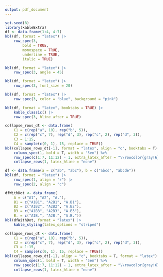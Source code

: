 ```yaml
---
output: pdf_document
---
```


```r
set.seed(8)
library(kableExtra)
df <- data.frame(1:4, 4:7)
kbl(df, format = "latex") |>
    row_spec(3,
        bold = TRUE,
        monospace = TRUE,
        underline = TRUE,
        italic = TRUE)
```

```r
kbl(df, format = "latex") |>
    row_spec(3, angle = 45)
```

```r
kbl(df, format = "latex") |>
    row_spec(3, font_size = 20)
```

```r
kbl(df, format = "latex") |>
    row_spec(3, color = "blue", background = "pink")
```

```r
kbl(df, format = "latex", booktabs = TRUE) |>
    kable_classic() |>
    row_spec(3, hline_after = TRUE)
```


```r
collapse_rows_dt <- data.frame(
    C1 = c(rep("a", 10), rep("b", 5)),
    C2 = c(rep("c", 7), rep("d", 3), rep("c", 2), rep("d", 3)),
    C3 = 1:15,
    C4 = sample(c(0, 1), 15, replace = TRUE))
kbl(collapse_rows_dt[-1], format = "latex", align = "c", booktabs = T) %>%
    column_spec(1, bold = T, width = "5em") %>%
    row_spec(c(1:7, 11:12) - 1, extra_latex_after = "\\rowcolor{gray!6}") %>%
    collapse_rows(1, latex_hline = "none")
```

```r
df <- data.frame(a = c("ab", "abc"), b = c("abcd", "abcde"))
kbl(df, format = "latex") |>
    row_spec(1, align = "r") |>
    row_spec(2, align = "c")
```


```r
dfWithDot <- data.frame(
    A = c("A1", "A2", "A."),
    B1 = c("A1B1", "A2B1", "A.B1"),
    B2 = c("A1B2", "A2B2", "A.B2"),
    B3 = c("A1B3", "A2B3", "A.B3"),
    B. = c("A1B.", "A2B.", "A.B."))
kbl(dfWithDot, format = "latex") |>
    kable_styling(latex_options = "striped")
```


```r
collapse_rows_dt <- data.frame(
    C1 = c(rep("a", 10), rep("b", 5)),
    C2 = c(rep("c", 7), rep("d", 3), rep("c", 2), rep("d", 3)),
    C3 = 1:15,
    C4 = sample(c(0, 1), 15, replace = TRUE))
kbl(collapse_rows_dt[-1], align = "c", booktabs = T, format = "latex") %>%
    column_spec(1, bold = T, width = "5em") %>%
    row_spec(c(1:7, 11:12) - 1, extra_latex_after = "\\rowcolor{gray!6}") %>%
    collapse_rows(1, latex_hline = "none")
```
